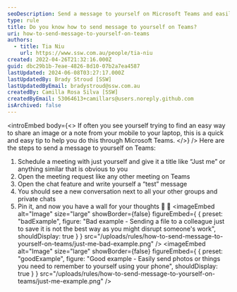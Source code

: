 ```yaml
---
seoDescription: Send a message to yourself on Microsoft Teams and easily share files or notes between devices using this quick tip.
type: rule
title: Do you know how to send message to yourself on Teams?
uri: how-to-send-message-to-yourself-on-teams
authors:
  - title: Tia Niu
    url: https://www.ssw.com.au/people/tia-niu
created: 2022-04-26T21:32:16.000Z
guid: dbc29b1b-7eae-4826-8d10-07b2a7ea4587
lastUpdated: 2024-06-08T03:27:17.000Z
lastUpdatedBy: Brady Stroud [SSW]
lastUpdatedByEmail: bradystroud@ssw.com.au
createdBy: Camilla Rosa Silva [SSW]
createdByEmail: 53064613+camillars@users.noreply.github.com
isArchived: false
---
```


<introEmbed
  body={<>
If often you see yourself trying to find an easy way to share an image or a note from your mobile to your laptop, this is a quick and easy tip to help you do this through Microsoft Teams.
  </>}
/>
Here are the steps to send a message to yourself on Teams:

1. Schedule a meeting with just yourself and give it a title like “Just me” or anything similar that is obvious to you
2. Open the meeting request like any other meeting on Teams
3. Open the chat feature and write yourself a “test” message
4. You should see a new conversation next to all your other groups and private chats
5. Pin it, and now you have a wall for your thoughts 💭 🧱
<imageEmbed
  alt="Image"
  size="large"
  showBorder={false}
  figureEmbed={ {
    preset: "badExample",
    figure: "Bad example - Sending a file to a colleague just to save it is not the best way as you might disrupt someone's work",
    shouldDisplay: true
  } }
  src="/uploads/rules/how-to-send-message-to-yourself-on-teams/just-me-bad-example.png"
/>
<imageEmbed
  alt="Image"
  size="large"
  showBorder={false}
  figureEmbed={ {
    preset: "goodExample",
    figure: "Good example - Easily send photos or things you need to remember to yourself using your phone",
    shouldDisplay: true
  } }
  src="/uploads/rules/how-to-send-message-to-yourself-on-teams/just-me-example.png"
/>
